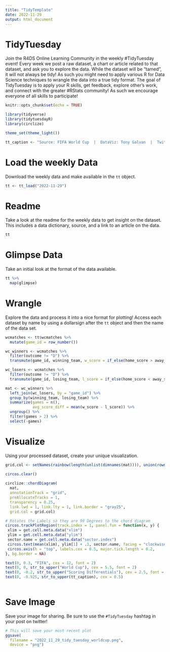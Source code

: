 ```yaml
---
title: "TidyTemplate"
date: 2022-11-29
output: html_document
---
```


# TidyTuesday

Join the R4DS Online Learning Community in the weekly #TidyTuesday event!
Every week we post a raw dataset, a chart or article related to that dataset, and ask you to explore the data.
While the dataset will be “tamed”, it will not always be tidy! As such you might need to apply various R for Data Science techniques to wrangle the data into a true tidy format.
The goal of TidyTuesday is to apply your R skills, get feedback, explore other’s work, and connect with the greater #RStats community!
As such we encourage everyone of all skills to participate!

```r

knitr::opts_chunk$set(echo = TRUE)

library(tidyverse)
library(tidytuesdayR)
library(circlize)

theme_set(theme_light())

tt_caption <- "Source: FIFA World Cup  |  DataViz: Tony Galvan  |  Twitter: @GDataScience1  |  #TidyTuesday"

```

# Load the weekly Data

Download the weekly data and make available in the `tt` object.

```r

tt <- tt_load("2022-11-29")

```


# Readme

Take a look at the readme for the weekly data to get insight on the dataset.
This includes a data dictionary, source, and a link to an article on the data.

```r

tt

```


# Glimpse Data

Take an initial look at the format of the data available.

```r

tt %>% 
  map(glimpse)

```

# Wrangle

Explore the data and process it into a nice format for plotting! Access each dataset by name by using a dollarsign after the `tt` object and then the name of the data set.

```r

wcmatches <- tt$wcmatches %>%
  mutate(game_id = row_number())

wc_winners <- wcmatches %>%
  filter(outcome != "D") %>%
  transmute(game_id, winning_team, w_score = if_else(home_score > away_score, home_score, away_score))

wc_losers <- wcmatches %>%
  filter(outcome != "D") %>%
  transmute(game_id, losing_team, l_score = if_else(home_score < away_score, home_score, away_score))

mat <- wc_winners %>%
  left_join(wc_losers, by = "game_id") %>%
  group_by(winning_team, losing_team) %>%
  summarize(games = n(),
            avg_score_diff = mean(w_score - l_score)) %>%
  ungroup() %>%
  filter(games > 2) %>% 
  select(-games)

```


# Visualize

Using your processed dataset, create your unique visualization.

```r

grid.col <- setNames(rainbow(length(unlist(dimnames(mat)))), union(rownames(mat), colnames(mat)))

circos.clear()
  
circlize::chordDiagram(
  mat, 
  annotationTrack = "grid", 
  preAllocateTracks = 1, 
  transparency = 0.25,
  link.lwd = 1, link.lty = 1, link.border = "gray25",
  grid.col = grid.col)

# Rotates the Labels so they are 90 Degrees to the chord diagram
circos.trackPlotRegion(track.index = 1, panel.fun = function(x, y) {
 xlim = get.cell.meta.data("xlim")
 ylim = get.cell.meta.data("ylim")
 sector.name = get.cell.meta.data("sector.index")
 circos.text(mean(xlim), ylim[1] + .1, sector.name, facing = "clockwise", niceFacing = TRUE, adj = c(0, 0.5))
 circos.axis(h = "top", labels.cex = 0.5, major.tick.length = 0.2,     sector.index = sector.name, track.index = 2)
}, bg.border = NA)

text(0, 0.3, "FIFA", cex = 12, font = 2)
text(0, 0, str_to_upper("World Cup"), cex = 5.5, font = 2)
text(0, -0.2, str_to_upper("Scoring Differentials"), cex = 2.5, font = 2)
text(0, -0.925, str_to_upper(tt_caption), cex = 0.5)
  
```

# Save Image

Save your image for sharing. Be sure to use the `#TidyTuesday` hashtag in your post on twitter! 

```r

# This will save your most recent plot
ggsave(
  filename = "2022_11_29_tidy_tuesday_worldcup.png",
  device = "png")

```

